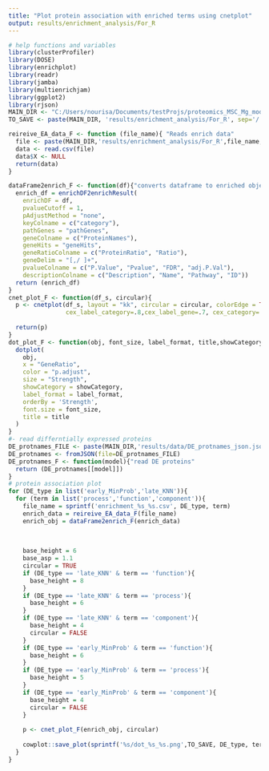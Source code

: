 ```yaml
---
title: "Plot protein association with enriched terms using cnetplot"
output: results/enrichment_analysis/For_R
---
```



```r

# help functions and variables
library(clusterProfiler)
library(DOSE)
library(enrichplot)
library(readr)
library(jamba)
library(multienrichjam)
library(ggplot2)
library(rjson)
MAIN_DIR <- "C:/Users/nourisa/Documents/testProjs/proteomics_MSC_Mg_model"
TO_SAVE <- paste(MAIN_DIR, 'results/enrichment_analysis/For_R', sep='/')

reireive_EA_data_F <- function (file_name){ "Reads enrich data"
  file <- paste(MAIN_DIR,'results/enrichment_analysis/For_R',file_name,sep="/")
  data <- read.csv(file)
  data$X <- NULL
  return(data)
}

dataFrame2enrich_F <- function(df){"converts dataframe to enriched object"
  enrich_df = enrichDF2enrichResult(
    enrichDF = df,
    pvalueCutoff = 1,
    pAdjustMethod = "none",
    keyColname = c("category"),
    pathGenes = "pathGenes",
    geneColname = c("ProteinNames"),
    geneHits = "geneHits",
    geneRatioColname = c("ProteinRatio", "Ratio"),
    geneDelim = "[,/ ]+",
    pvalueColname = c("P.Value", "Pvalue", "FDR", "adj.P.Val"),
    descriptionColname = c("Description", "Name", "Pathway", "ID"))
  return (enrich_df)
}
cnet_plot_F <- function(df_s, circular){
  p <- cnetplot(df_s, layout = "kk", circular = circular, colorEdge = TRUE,
                cex_label_category=.8,cex_label_gene=.7, cex_category=.5, cex_gene=1, node_label="category") 
  
  return(p)
}
dot_plot_F <- function(obj, font_size, label_format, title,showCategory){
  dotplot(
    obj, 
    x = "GeneRatio",
    color = "p.adjust",
    size = "Strength",
    showCategory = showCategory,
    label_format = label_format,
    orderBy = 'Strength',
    font.size = font_size,
    title = title
  )
}
#- read differntially expressed proteins
DE_protnames_FILE <- paste(MAIN_DIR,'results/data/DE_protnames_json.json', sep='/')
DE_protnames <- fromJSON(file=DE_protnames_FILE)
DE_protnames_F <- function(model){"read DE proteins"
  return (DE_protnames[[model]])
}
# protein association plot
for (DE_type in list('early_MinProb','late_KNN')){
  for (term in list('process','function','component')){
    file_name = sprintf('enrichment_%s_%s.csv', DE_type, term)
    enrich_data = reireive_EA_data_F(file_name)
    enrich_obj = dataFrame2enrich_F(enrich_data)
    
    
    
    base_height = 6
    base_asp = 1.1
    circular = TRUE
    if (DE_type == 'late_KNN' & term == 'function'){
      base_height = 8
    }
    if (DE_type == 'late_KNN' & term == 'process'){
      base_height = 6
    }
    if (DE_type == 'late_KNN' & term == 'component'){
      base_height = 4
      circular = FALSE
    }
    if (DE_type == 'early_MinProb' & term == 'function'){
      base_height = 6
    }
    if (DE_type == 'early_MinProb' & term == 'process'){
      base_height = 5
    }
    if (DE_type == 'early_MinProb' & term == 'component'){
      base_height = 4
      circular = FALSE
    }
    
    p <- cnet_plot_F(enrich_obj, circular)
    
    cowplot::save_plot(sprintf('%s/dot_%s_%s.png',TO_SAVE, DE_type, term), p, ncol = 1, base_asp = base_asp, bg='White',base_height=base_height)
  }
} 
```


